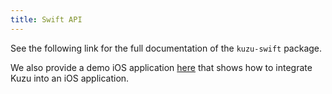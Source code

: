 ```yaml
---
title: Swift API
---
```



See the following link for the full documentation of the `kuzu-swift` package.

<LinkCard
  title="Swift API documentation"
  href="https://api-docs.kuzudb.com/swift/documentation/kuzu/"
/>

We also provide a demo iOS application [here](https://github.com/kuzudb/kuzu-swift-demo) that shows how to integrate Kuzu into an iOS application.
